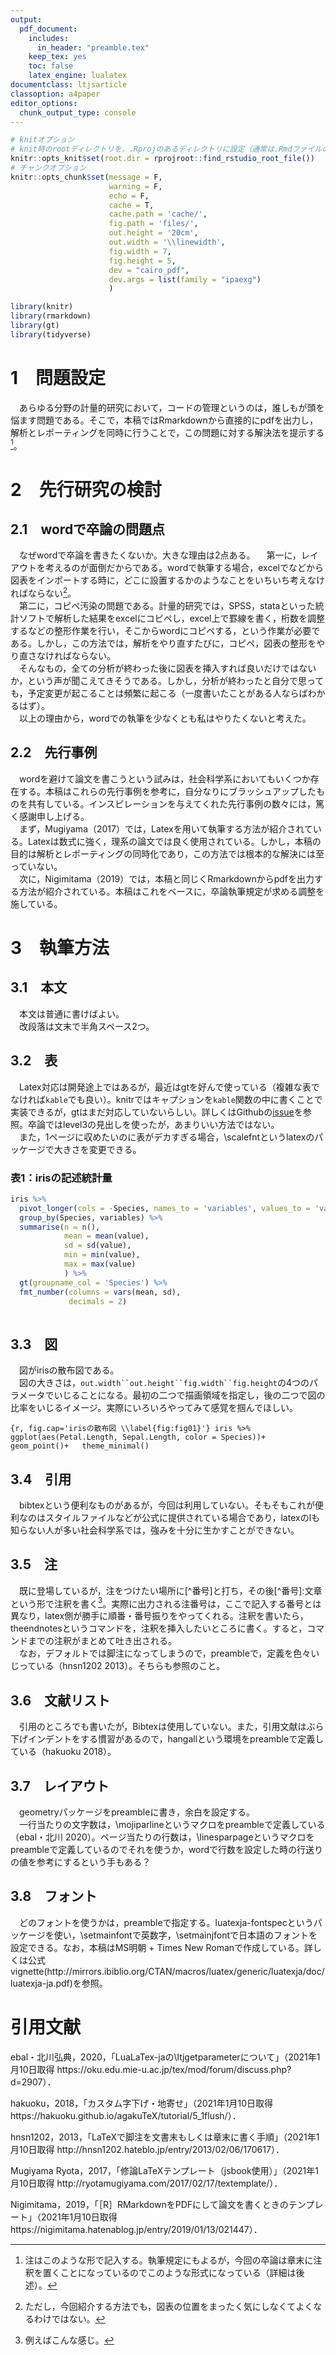 ```yaml
---
output:
  pdf_document:
    includes:
      in_header: "preamble.tex"
    keep_tex: yes
    toc: false
    latex_engine: lualatex
documentclass: ltjsarticle
classoption: a4paper
editor_options: 
  chunk_output_type: console
---
```



```r
# knitオプション
# knit時のrootディレクトリを，.Rprojのあるディレクトリに設定（通常は.Rmdファイルのあるディレクトリ）
knitr::opts_knit$set(root.dir = rprojroot::find_rstudio_root_file())
# チャンクオプション
knitr::opts_chunk$set(message = F,
                      warning = F, 
                      echo = F,
                      cache = T,
                      cache.path = 'cache/',
                      fig.path = 'files/',
                      out.height = '20cm',
                      out.width = '\\linewidth',
                      fig.width = 7,
                      fig.height = 5,
                      dev = "cairo_pdf",
                      dev.args = list(family = "ipaexg")
                      )
```


```r
library(knitr)
library(rmarkdown)
library(gt)
library(tidyverse)
```



\input{表紙}

\thispagestyle{empty}
\setcounter{tocdepth}{2}
\tableofcontents

\clearpage

\setcounter{page}{1}
\fontsize{10.5pt}{21.9pt}\selectfont

\mojiparline{40}

# 1　問題設定

　あらゆる分野の計量的研究において，コードの管理というのは，誰しもが頭を悩ます問題である。そこで，本稿ではRmarkdownから直接的にpdfを出力し，解析とレポーティングを同時に行うことで，この問題に対する解決法を提示する[^11]。  

[^11]:注はこのような形で記入する。執筆規定にもよるが，今回の卒論は章末に注釈を置くことになっているのでこのような形式になっている（詳細は後述）。

<!--章末注-->
\theendnotes

<!--章ごとに改ページ-->
\clearpage

# 2　先行研究の検討

## 2.1　wordで卒論の問題点
　なぜwordで卒論を書きたくないか。大きな理由は2点ある。  <!--段落変更は後ろに半角スペース2つ-->
　第一に，レイアウトを考えるのが面倒だからである。wordで執筆する場合，excelでなどから図表をインポートする時に，どこに設置するかのようなことをいちいち考えなければならない[^21]。  
　第二に，コピペ汚染の問題である。計量的研究では，SPSS，stataといった統計ソフトで解析した結果をexcelにコピペし，excel上で罫線を書く，桁数を調整するなどの整形作業を行い，そこからwordにコピペする，という作業が必要である。しかし，この方法では，解析をやり直すたびに，コピペ，図表の整形をやり直さなければならない。  
　そんなもの，全ての分析が終わった後に図表を挿入すれば良いだけではないか，という声が聞こえてきそうである。しかし，分析が終わったと自分で思っても，予定変更が起こることは頻繁に起こる（一度書いたことがある人ならばわかるはず）。  
　以上の理由から，wordでの執筆を少なくとも私はやりたくないと考えた。  

## 2.2　先行事例
　wordを避けて論文を書こうという試みは，社会科学系においてもいくつか存在する。本稿はこれらの先行事例を参考に，自分なりにブラッシュアップしたものを共有している。インスピレーションを与えてくれた先行事例の数々には，篤く感謝申し上げる。  
　まず，Mugiyama（2017）では，Latexを用いて執筆する方法が紹介されている。Latexは数式に強く，理系の論文では良く使用されている。しかし，本稿の目的は解析とレポーティングの同時化であり，この方法では根本的な解決には至っていない。  
　次に，Nigimitama（2019）では，本稿と同じくRmarkdownからpdfを出力する方法が紹介されている。本稿はこれをベースに，卒論執筆規定が求める調整を施している。

[^21]:ただし，今回紹介する方法でも，図表の位置をまったく気にしなくてよくなるわけではない。

\theendnotes

\clearpage

# 3　執筆方法

## 3.1　本文
　本文は普通に書けばよい。  
　改段落は文末で半角スペース2つ。

## 3.2　表
　Latex対応は開発途上ではあるが，最近はgtを好んで使っている（複雑な表でなければ`kable`でも良い）。knitrではキャプションを`kable`関数の中に書くことで実装できるが，gtはまだ対応していないらしい。詳しくはGithubの[issue](https://github.com/rstudio/gt/issues/635)を参照。卒論ではlevel3の見出しを使ったが，あまりいい方法ではない。  
　また，1ページに収めたいのに表がデカすぎる場合，\\scalefntというlatexのパッケージで大きさを変更できる。  

\begingroup
\scalefont{0.78}

### 表1：irisの記述統計量
```r
iris %>% 
  pivot_longer(cols = -Species, names_to = 'variables', values_to = 'value') %>% 
  group_by(Species, variables) %>% 
  summarise(n = n(),
            mean = mean(value),
            sd = sd(value),
            min = min(value),
            max = max(value)
            ) %>% 
  gt(groupname_col = 'Species') %>% 
  fmt_number(columns = vars(mean, sd), 
             decimals = 2)
  
```

\endgroup

## 3.3　図
　図\ref{fig:fig01}がirisの散布図である。  
　図の大きさは，`out.width``out.height``fig.width``fig.height`の4つのパラメータでいじることになる。最初の二つで描画領域を指定し，後の二つで図の比率をいじるイメージ。実際にいろいろやってみて感覚を掴んでほしい。

```{r, fig.cap='irisの散布図 \\label{fig:fig01}'}
iris %>% 
  ggplot(aes(Petal.Length, Sepal.Length, color = Species))+
  geom_point()+
  theme_minimal()
```


## 3.4　引用
　bibtexという便利なものがあるが，今回は利用していない。そもそもこれが便利なのはスタイルファイルなどが公式に提供されている場合であり，latexのlも知らない人が多い社会科学系では，強みを十分に生かすことができない。  

## 3.5　注
　既に登場しているが，注をつけたい場所に[^番号]と打ち，その後[^番号]:文章という形で注釈を書く[^31]。実際に出力される注番号は，ここで記入する番号とは異なり，latex側が勝手に順番・番号振りをやってくれる。注釈を書いたら，theendnotesというコマンドを，注釈を挿入したいところに書く。すると，コマンドまでの注釈がまとめて吐き出される。  
　なお，デフォルトでは脚注になってしまうので，preambleで，定義を色々いじっている（hnsn1202 2013）。そちらも参照のこと。

## 3.6　文献リスト
　引用のところでも書いたが，Bibtexは使用していない。また，引用文献はぶら下げインデントをする慣習があるので，hangallという環境をpreambleで定義している（hakuoku 2018）。  

## 3.7　レイアウト
　geometryパッケージをpreambleに書き，余白を設定する。  
　一行当たりの文字数は，\\mojiparlineというマクロをpreambleで定義している（ebal・北川 2020）。ページ当たりの行数は，\\linesparpageというマクロをpreambleで定義しているのでそれを使うか，wordで行数を設定した時の行送りの値を参考にするという手もある？  

## 3.8　フォント
　どのフォントを使うかは，preambleで指定する。luatexja-fontspecというパッケージを使い，\\setmainfontで英数字，\\setmainjfontで日本語のフォントを設定できる。なお，本稿はMS明朝 + Times New Romanで作成している。詳しくは公式vignette(http://mirrors.ibiblio.org/CTAN/macros/luatex/generic/luatexja/doc/luatexja-ja.pdf)を参照。
　

[^31]:例えばこんな感じ。


\theendnotes

\clearpage

\pagenumbering{roman}
\setcounter{page}{1}

# 引用文献
<!--latexコードを書いたつもりがエスケープされてしまった。みたいな場合は，以下のように書くと，強制的にlatexコードとして認識させることができる。参考：https://bookdown.org/yihui/rmarkdown-cookbook/raw-latex.html-->

```{=latex}
\begin{hangall}{2}  
```

ebal・北川弘典，2020，「LuaLaTex-jaの\\ltjgetparameterについて」（2021年1月10日取得 https://oku.edu.mie-u.ac.jp/tex/mod/forum/discuss.php?d=2907）．


hakuoku，2018，「カスタム字下げ・地寄せ」（2021年1月10日取得 https://hakuoku.github.io/agakuTeX/tutorial/5_1flush/）．

hnsn1202，2013，「LaTeXで脚注を文書末もしくは章末に書く手順」（2021年1月10日取得 http://hnsn1202.hateblo.jp/entry/2013/02/06/170617）．

Mugiyama Ryota，2017，「修論LaTeXテンプレート（jsbook使用）」（2021年1月10日取得 http://ryotamugiyama.com/2017/02/17/textemplate/）．

Nigimitama，2019，「［R］RMarkdownをPDFにして論文を書くときのテンプレート」（2021年1月10日取得 https://nigimitama.hatenablog.jp/entry/2019/01/13/021447）．

```{=latex}
\end{hangall}  
```